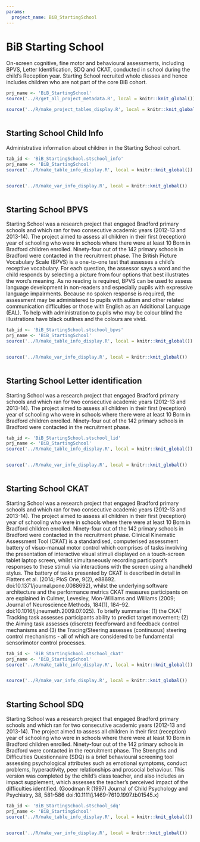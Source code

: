 ```yaml
---
params:
  project_name: BiB_StartingSchool
---
```






# BiB Starting School


On-screen cognitive, fine motor and behavioural assessments, including BPVS, Letter Identification, SDQ and CKAT, conducted in school during the child's Reception year. Starting School recruited whole classes and hence includes children who are not part of the core BiB cohort.



```r
prj_name <- 'BiB_StartingSchool'
source('../R/get_all_project_metadata.R', local = knitr::knit_global())
```



```r
source('../R/make_project_tables_display.R', local = knitr::knit_global())
```



```r

```





## Starting School Child Info {#BiB_StartingSchool.stschool_info}


Administrative information about children in the Starting School cohort.



```r
tab_id <- 'BiB_StartingSchool.stschool_info'
prj_name <- 'BiB_StartingSchool'
source('../R/make_table_info_display.R', local = knitr::knit_global())
```



```r

```



```r
source('../R/make_var_info_display.R', local = knitr::knit_global())
```



```r

```





## Starting School BPVS {#BiB_StartingSchool.stschool_bpvs}


Starting School was a research project that engaged Bradford primary schools and which ran for two consecutive academic years (2012-13 and 2013-14). The project aimed to assess all children in their first (reception) year of schooling who were in schools where there were at least 10 Born in Bradford children enrolled. Ninety-four out of the 142 primary schools in Bradford were contacted in the recruitment phase. The British Picture Vocabulary Scale (BPVS) is a one-to-one test that assesses a child’s receptive vocabulary. For each question, the assessor says a word and the child responds by selecting a picture from four options that best illustrates the word's meaning. As no reading is required, BPVS can be used to assess language development in non-readers and especially pupils with expressive language impairments. Because no spoken response is required, the assessment may be administered to pupils with autism and other related communication difficulties or those with English as an Additional Language (EAL). To help with administration to pupils who may be colour blind the illustrations have black outlines and the colours are vivid.



```r
tab_id <- 'BiB_StartingSchool.stschool_bpvs'
prj_name <- 'BiB_StartingSchool'
source('../R/make_table_info_display.R', local = knitr::knit_global())
```



```r

```



```r
source('../R/make_var_info_display.R', local = knitr::knit_global())
```



```r

```





## Starting School Letter identification {#BiB_StartingSchool.stschool_lid}


Starting School was a research project that engaged Bradford primary schools and which ran for two consecutive academic years (2012-13 and 2013-14). The project aimed to assess all children in their first (reception) year of schooling who were in schools where there were at least 10 Born in Bradford children enrolled. Ninety-four out of the 142 primary schools in Bradford were contacted in the recruitment phase.



```r
tab_id <- 'BiB_StartingSchool.stschool_lid'
prj_name <- 'BiB_StartingSchool'
source('../R/make_table_info_display.R', local = knitr::knit_global())
```



```r

```



```r
source('../R/make_var_info_display.R', local = knitr::knit_global())
```



```r

```





## Starting School CKAT {#BiB_StartingSchool.stschool_ckat}


Starting School was a research project that engaged Bradford primary schools and which ran for two consecutive academic years (2012-13 and 2013-14). The project aimed to assess all children in their first (reception) year of schooling who were in schools where there were at least 10 Born in Bradford children enrolled. Ninety-four out of the 142 primary schools in Bradford were contacted in the recruitment phase. Clinical Kinematic Assessment Tool (CKAT) is a standardised, computerised assessment battery of visuo-manual motor control which comprises of tasks involving the presentation of interactive visual stimuli displayed on a touch-screen tablet laptop screen, whilst simultaneously recording participant’s responses to these stimuli via interactions with the screen using a handheld stylus. The battery of tasks presented by CKAT is described in detail in Flatters et al. (2014; PloS One, 9(2), e88692. doi:10.1371/journal.pone.0088692), whilst the underlying software architecture and the performance metrics CKAT measures participants on are explained in Culmer, Levesley, Mon-Williams and Williams (2009; Journal of Neuroscience Methods, 184(1), 184–92. doi:10.1016/j.jneumeth.2009.07.025). To briefly summarise: (1) the CKAT Tracking task assesses participants ability to predict target movement; (2) the Aiming task assesses (discrete) feedforward and feedback control mechanisms and (3) the Tracing/Steering assesses (continuous) steering control mechanisms - all of which are considered to be fundamental sensorimotor control processes.



```r
tab_id <- 'BiB_StartingSchool.stschool_ckat'
prj_name <- 'BiB_StartingSchool'
source('../R/make_table_info_display.R', local = knitr::knit_global())
```



```r

```



```r
source('../R/make_var_info_display.R', local = knitr::knit_global())
```



```r

```





## Starting School SDQ {#BiB_StartingSchool.stschool_sdq}


Starting School was a research project that engaged Bradford primary schools and which ran for two consecutive academic years (2012-13 and 2013-14). The project aimed to assess all children in their first (reception) year of schooling who were in schools where there were at least 10 Born in Bradford children enrolled. Ninety-four out of the 142 primary schools in Bradford were contacted in the recruitment phase. The Strengths and Difficulties Questionnaire (SDQ) is a brief behavioural screening tool assessing psychological attributes such as emotional symptoms, conduct problems, hyperactivity, peer relationships and prosocial behaviour. This version was completed by the child's class teacher, and also includes an impact supplement, which assesses the teacher's perceived impact of the difficulties identified. (Goodman R (1997) Journal of Child Psychology and Psychiatry, 38, 581-586 doi:10.1111/j.1469-7610.1997.tb01545.x)



```r
tab_id <- 'BiB_StartingSchool.stschool_sdq'
prj_name <- 'BiB_StartingSchool'
source('../R/make_table_info_display.R', local = knitr::knit_global())
```



```r

```



```r
source('../R/make_var_info_display.R', local = knitr::knit_global())
```



```r

```



